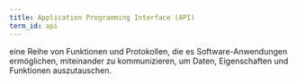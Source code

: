 ```yaml
---
title: Application Programming Interface (API)
term_id: api
---
```


eine Reihe von Funktionen und Protokollen, die es Software-Anwendungen ermöglichen, miteinander zu kommunizieren, um Daten, Eigenschaften und Funktionen auszutauschen.

